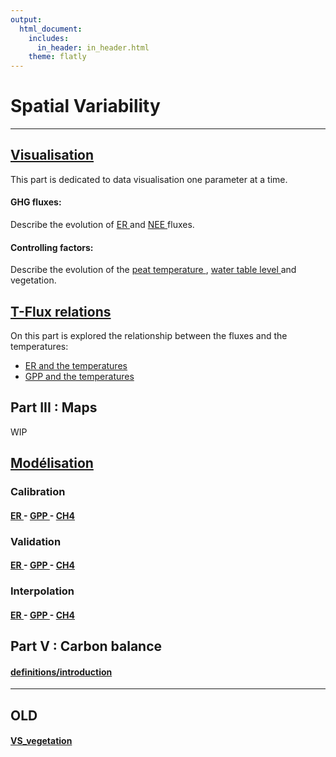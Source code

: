 ```yaml
---
output:
  html_document:
    includes:
      in_header: in_header.html
    theme: flatly
---
```


# Spatial Variability
***

## <a href="visualisation/vis_toc.html"> Visualisation</a>
This part is dedicated to data visualisation one parameter at a time.

#### GHG fluxes:
Describe the evolution of <a href="visualisation/flux/ER.html"> ER </a> and <a href="visualisation/flux/NEE.html"> NEE </a> fluxes.

#### Controlling factors:
Describe the evolution of the <a href="visualisation/controlling_factors/temperature.html"> peat temperature </a>, <a href="visualisation/controlling_factors/wtl.html"> water table level </a> and vegetation.


## <a href="visualisation/FT_toc.html"> T-Flux relations </a>
On this part is explored the relationship between the fluxes and the temperatures:

* <a href="relation_flux_T/ER_T.html"> ER and the temperatures </a>
* <a href="relation_flux_T/GPP_T.html"> GPP and the temperatures </a>

## Part III : Maps
WIP

## <a href="modelisation/mod_toc.html"> Modélisation </a>
### Calibration
#### <a href="modelisation/calibration/ER_perCampaign_cal.html"> ER </a> - <a href="modelisation/calibration/GPP_perCampaign_cal.html"> GPP </a> - <a href="modelisation/calibration/ch4_perCampaign_cal.html"> CH4 </a>
### Validation
#### <a href="modelisation/validation/ER_perCampaign_val.html"> ER </a> - <a href="modelisation/validation/GPP_perCampaign_val.html"> GPP </a> - <a href="modelisation/validation/ch4_perCampaign_val.html"> CH4 </a>
### Interpolation
#### <a href="modelisation/interpolation/ER_perCampaign_int.html"> ER </a> - <a href="modelisation/interpolation/GPP_perCampaign_int.html"> GPP </a> - <a href="modelisation/interpolation/ch4_perCampaign_int.html"> CH4 </a>


## Part V : Carbon balance
#### <a href="carbonbalance/definitions.html"> definitions/introduction </a>

***

## OLD
#### <a href="VS_vegetation/VS_vegetation.html"> VS_vegetation </a>
